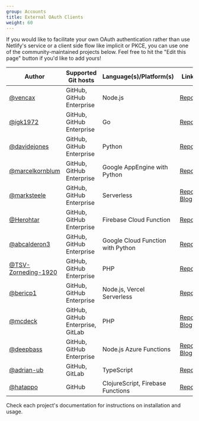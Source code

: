 ```yaml
---
group: Accounts
title: External OAuth Clients
weight: 60
---
```

If you would like to facilitate your own OAuth authentication rather than use Netlify's service or a client side flow like implicit or PKCE, you can use one of the community-maintained projects below. Feel free to hit the "Edit this page" button if you'd like to add yours!

| Author                                                       | Supported Git hosts               | Language(s)/Platform(s)           | Link                                                                                                                                                         |
| ------------------------------------------------------------ | --------------------------------- | --------------------------------- | ------------------------------------------------------------------------------------------------------------------------------------------------------------ |
| [@vencax](https://github.com/vencax)                         | GitHub, GitHub Enterprise         | Node.js                           | [Repo](https://github.com/vencax/netlify-cms-github-oauth-provider)                                                                                          |
| [@igk1972](https://github.com/igk1972)                       | GitHub, GitHub Enterprise         | Go                                | [Repo](https://github.com/igk1972/netlify-cms-oauth-provider-go)                                                                                             |
| [@davidejones](https://github.com/davidejones)               | GitHub, GitHub Enterprise         | Python                            | [Repo](https://github.com/davidejones/netlify-cms-oauth-provider-python)                                                                                     |
| [@marcelkornblum](https://github.com/marcelkornblum)         | GitHub, GitHub Enterprise         | Google AppEngine with Python      | [Repo](https://github.com/signal-noise/netlify-cms-oauth-provider-python-appengine)                                                                          |
| [@marksteele](https://github.com/marksteele)                 | GitHub, GitHub Enterprise         | Serverless                        | [Repo](https://github.com/marksteele/netlify-serverless-oauth2-backend), [Blog](https://www.control-alt-del.org/blog/serverless-blog-howto/)                 |
| [@Herohtar](https://github.com/Herohtar)                     | GitHub, GitHub Enterprise         | Firebase Cloud Function           | [Repo](https://github.com/Herohtar/netlify-cms-oauth-firebase)                                                                                               |
| [@abcalderon3](https://github.com/abcalderon3)               | GitHub, GitHub Enterprise         | Google Cloud Function with Python | [Repo](https://github.com/abcalderon3/netlify-cms-oauth-client-cloud-function)                                                                               |
| [@TSV-Zorneding-1920](https://github.com/TSV-Zorneding-1920) | GitHub, GitHub Enterprise         | PHP                               | [Repo](https://github.com/TSV-Zorneding-1920/netlify-cms-oauth-provider-php)                                                                                 |
| [@bericp1](https://github.com/bericp1)                       | GitHub, GitHub Enterprise         | Node.js, Vercel Serverless        | [Repo](https://github.com/bericp1/netlify-cms-oauth-provider-node)                                                                                           |
| [@mcdeck](https://github.com/mcdeck)                         | GitHub, GitHub Enterprise, GitLab | PHP                               | [Repo](https://github.com/mcdeck/netlify-cms-oauth-provider-php), [Blog](https://www.van-porten.de/blog/2021/01/netlify-auth-provider/)                      |
| [@deepbass](https://github.com/deepbass)                     | GitHub, GitHub Enterprise         | Node.js Azure Functions           | [Repo](https://github.com/deepbass/serverless-cms-azure), [Blog](https://www.danielbass.dev/building-a-serverless-cms-on-azure-with-netlify-cms-and-gatsby/) |
| [@adrian-ub](https://github.com/adrian-ub)                   | GitHub, GitLab                    | TypeScript                        | [Repo](https://github.com/ublabs/netlify-cms-oauth)                                                                                                          |
| [@hatappo](https://github.com/hatappo)                       | GitHub                            | ClojureScript, Firebase Functions | [Repo](https://github.com/hatappo/netlifycms-oauth-server)                                                                                                   |

Check each project's documentation for instructions on installation and usage.
